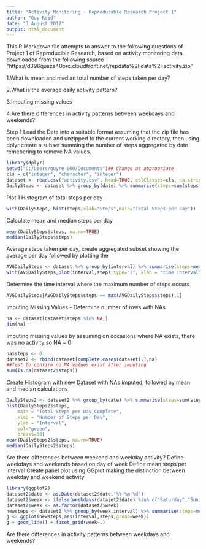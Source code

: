 ---
title: "Activity Monitoring - Reproducable Research Project 1"
author: "Guy Reid"
date: "3 August 2017"
output: html_document
---


This R Markdown file attempts to answer to the following questions of Project 1 of Reproducible Research, based on activity monitoring data downloaded from the following source "https://d396qusza40orc.cloudfront.net/repdata%2Fdata%2Factivity.zip"

1.What is mean and median total number of steps taken per day?

2.What is the average daily activity pattern?

3.Imputing missing values

4.Are there differences in activity patterns between weekdays and weekends?

Step 1 Load the Data into a suitable format assuming that the zip file has been downloaded and unzipped to the current working directory, then using dplyr create a subset summing the number of steps aggregated by date remebering to remove NA values.

```{r}
library(dplyr)
setwd("C:/Users/guyre_000/Documents")## Change as appropriate
cls = c("integer", "character", "integer")
dataset <- read.csv("activity.csv", head=TRUE, colClasses=cls, na.strings="NA")
DailySteps <- dataset %>% group_by(date) %>% summarise(steps=sum(steps,na.rm=TRUE))

```

Plot 1 Histogram of total steps per day

```{r echo=TRUE}
with(DailySteps, hist(steps,xlab="Steps",main="Total Steps per day"))
```

Calculate mean and median steps per day

```{r echo =FALSE}
mean(DailySteps$steps, na.rm=TRUE)
median(DailySteps$steps)

```
Average steps taken per day, create aggregated subset showing the average per day followed by plotting the 
```{r echo =FALSE}
AVGDailySteps <- dataset %>% group_by(interval) %>% summarise(steps=mean(steps,na.rm=TRUE))
with(AVGDailySteps,plot(interval,steps,type="l", xlab = "time interval", ylab = "Average steps", main = "Average steps taken over all days vs n time interval"),col = "blue")
```
Determine the time interval where the  maximum number of steps occurs

```{r echo = FALSE}
AVGDailySteps[AVGDailySteps$steps == max(AVGDailySteps$steps),1]
```
Imputing Missing Values - Determine number of rows with NAs

```{r echo = TRUE}
na <- dataset[dataset$steps %in% NA,]
dim(na)

```
Imputing missing values by assuming on occasions where NA exists, there was no activity so NA = 0

```{r echo = TRUE}
na$steps <- 0
dataset2 <- rbind(dataset[complete.cases(dataset),],na)
##Test to confirm no NA values exist after imputing
sum(is.na(dataset2$steps))

```
Create Histogram with new Dataset with NAs imputed, followed by mean and median calculations

```{r echo = TRUE}
DailySteps2 <- dataset2 %>% group_by(date) %>% summarise(steps=sum(steps,na.rm=TRUE))
hist(DailySteps2$steps, 
    main = "Total Steps per Day Complete", 
    xlab = "Number of Steps per Day", 
    ylab = "Interval",
    col="green",
    breaks=50)
mean(DailySteps2$steps, na.rm=TRUE)
median(DailySteps2$steps)

```
Are there differences between weekend and weekday activity?
Define weekdays and weekends based on day of week 
Define mean steps per interval
Create panel plot using GGplot making the distinction between weekday and weekend activity

```{r echo=TRUE}
library(ggplot2)
dataset2$date <- as.Date(dataset2$date,"%Y-%m-%d")
dataset2$week <- ifelse(weekdays(dataset2$date) %in% c("Saturday","Sunday"),"weekend","weekday")
dataset2$week <- as.factor(dataset2$week)
newsteps <- dataset2 %>% group_by(week,interval) %>% summarise(steps=mean(steps))
g <- ggplot(newsteps,aes(interval,steps,group=week))
g + geom_line() + facet_grid(week~.)
```
Are there differences in activity patterns between weekdays and weekends?



